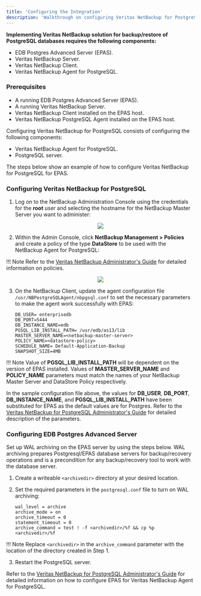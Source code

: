 ```yaml
---
title: 'Configuring the Integration'
description: 'Walkthrough on configuring Veritas NetBackup for PostgreSQL'
---
```


**Implementing Veritas NetBackup solution for backup/restore of PostgreSQL databases requires the following components:**

- EDB Postgres Advanced Server (EPAS).
- Veritas NetBackup Server.
- Veritas NetBackup Client.
- Veritas NetBackup Agent for PostgreSQL.

### Prerequisites

- A running EDB Postgres Advanced Server (EPAS).
- A running Veritas NetBackup Server.
- Veritas NetBackup Client installed on the EPAS host.
- Veritas NetBackup PostgreSQL Agent installed on the EPAS host.


Configuring Veritas NetBackup for PostgreSQL consists of configuring the following components:
- Veritas NetBackup Agent for PostgreSQL.
- PostgreSQL server.

The steps below show an example of how to configure Veritas NetBackup for PostgreSQL for EPAS.

### Configuring Veritas NetBackup for PostgreSQL

1. Log on to the NetBackup Administration Console using the credentials for the **root** user and selecting the hostname for the NetBackup Master Server you want to administer:

<p align="center">
    <img  src="Images/NetBackupAdminConsole.png">
</p>

2. Within the Admin Console, click **NetBackup Management > Policies** and create a policy of the type **DataStore** to be used with the NetBackup Agent for PostgreSQL:

!!! Note
    Refer to the [Veritas NetBackup Administrator's Guide](https://www.veritas.com/content/support/en_US/doc/18716246-126559472-0/v42176014-126559472) for detailed information on policies.

<p align="center">
    <img  src="Images/NetBackupDataPolicy.png">
</p>


3.  On the NetBackup Client, update the agent configuration file `/usr/NBPostgreSQLAgent/nbpgsql.conf` to set the necessary parameters to make the agent work successfully with EPAS:
    ```
    DB_USER= enterprisedb
    DB_PORT=5444
    DB_INSTANCE_NAME=edb
    PGSQL_LIB_INSTALL_PATH= /usr/edb/as13/lib
    MASTER_SERVER_NAME=<netbackup-master-server>
    POLICY_NAME=<datastore-policy>
    SCHEDULE_NAME= Default-Application-Backup
    SNAPSHOT_SIZE=4MB
    ```

!!! Note
    Value of **PGSQL_LIB_INSTALL_PATH** will be dependent on the version of EPAS installed.
    Values of **MASTER_SERVER_NAME** and **POLICY_NAME** parameters must match the names of your NetBackup Master Server and DataStore Policy respectively.

In the sample configuration file above, the values for **DB_USER**, **DB_PORT**, **DB_INSTANCE_NAME**, and **PGSQL_LIB_INSTALL_PATH** have been substituted for EPAS as the default values are for Postgres.
Refer to the [Veritas NetBackup for PostgreSQL Administrator's Guide](https://www.veritas.com/content/support/en_US/doc/129277259-150015228-0/v129276458-150015228) for detailed description of the parameters.



### Configuring EDB Postgres Advanced Server

Set up WAL archiving on the EPAS server by using the steps below. WAL archiving prepares Postgresql/EPAS database servers for backup/recovery operations and is a precondition for any backup/recovery tool to work with the database server.

1.	Create a writeable `<archivedir>` directory at your desired location.

2.	Set the required parameters in the `postgresql.conf` file to turn on WAL archiving:
    ```
    wal_level = archive
    archive_mode = on
    archive_timeout = 0
    statement_timeout = 0
    archive_command = test ! -f <archivedir>/%f && cp %p <archivedir>/%f
    ```

!!! Note
    Replace `<archivedir>` in the `archive_command` parameter with the location of the directory created in Step 1.

3.	Restart the PostgreSQL server.

Refer to the [Veritas NetBackup for PostgreSQL Administrator's Guide](https://www.veritas.com/content/support/en_US/doc/129277259-150015228-0/v129903049-150015228) for detailed information on how to configure EPAS for Veritas NetBackup Agent for PostgreSQL.

